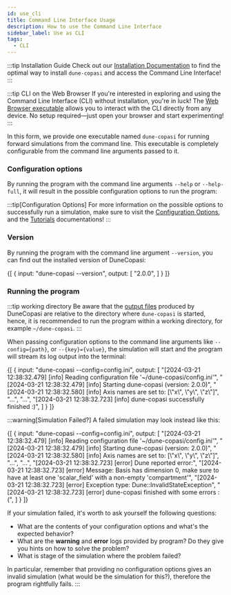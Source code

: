 ```yaml
---
id: use_cli
title: Command Line Interface Usage
description: How to use the Command Line Interface
sidebar_label: Use as CLI
tags:
  - CLI
---
```



:::tip Installation Guide
Check out our [Installation Documentation](install) to find the optimal way to install `dune-copasi` and access the Command Line Interface!
:::

:::tip CLI on the Web Browser
If you're interested in exploring and using the Command Line Interface (CLI) without installation, you're in luck! The [Web Browser executable](try) allows you to interact with the CLI directly from any device. No setup required—just open your browser and start experimenting!
:::

In this form, we provide one executable named `dune-copasi` for running forward simulations from the command line.
This executable is completely configurable from the command line arguments passed to it.

### Configuration options

By running the program with the command line arguments `--help` or `--help-full`, it will result in the
possible configuration options to run the program:

<DuneCopasiHelp/>

:::tip[Configuration Options]
For more information on the possible options to successfully run a simulation, make sure to visit the [Configuration Options](param_tree), and the [Tutorials](/tutorials) documentations!
:::

### Version

By running the program with the command line argument `--version`, you can find out the installed version of DuneCopasi:

<ExampleTerminal title="Getting DuneCopasi version">
  {[
    {
      input: "dune-copasi --version",
      output: [
      "2.0.0",
      ]
    }
  ]}
</ExampleTerminal>

### Running the program

:::tip working directory
Be aware that the [output files](output) produced by DuneCopasi are relative to the directory where
`dune-copasi` is started, hence, it is recommended to run the program within a working directory, for example `~/dune-copasi`.
:::

When passing configuration options to the command line arguments like `--config={path}`, or
`--{key}={value}`, the simulation will start and the program will stream its log output into the terminal:

<ExampleTerminal prompt="~/dune-copasi$" title="Running DuneCopasi">
  {[
    {
      input: "dune-copasi --config=config.ini",
      output: [
      "[2024-03-21 12:38:32.479] [info] Reading configuration file '~/dune-copasi/config.ini'",
      "[2024-03-21 12:38:32.479] [info] Starting dune-copasi (version: 2.0.0)",
      "[2024-03-21 12:38:32.580] [info] Axis names are set to: [\"x\", \"y\", \"z\"]",
      "...",
      "...",
      "[2024-03-21 12:38:32.723] [info] dune-copasi successfully finished :)",
      ]
    }
  ]}
</ExampleTerminal>


:::warning[Simulation Failed?]
A failed simulation may look instead like this:

<ExampleTerminal prompt="~/dune-copasi$" title="Running DuneCopasi (failure)">
  {[
    {
      input: "dune-copasi --config=config.ini",
      output: [
      "[2024-03-21 12:38:32.479] [info] Reading configuration file '~/dune-copasi/config.ini'",
      "[2024-03-21 12:38:32.479] [info] Starting dune-copasi (version: 2.0.0)",
      "[2024-03-21 12:38:32.580] [info] Axis names are set to: [\"x\", \"y\", \"z\"]",
      "...",
      "...",
      "[2024-03-21 12:38:32.723] [error] Dune reported error:",
      "[2024-03-21 12:38:32.723] [error]   Message:        Basis has dimension 0, make sure to have at least one 'scalar_field' with a non-empty 'compartment'",
      "[2024-03-21 12:38:32.723] [error]   Exception type: Dune::InvalidStateException",
      "[2024-03-21 12:38:32.723] [error] dune-copasi finished with some errors :(",
      ]
    }
  ]}
</ExampleTerminal>

If your simulation failed, it's worth to ask yourself the following questions:

* What are the contents of your configuration options and what's the expected behavior?
* What are the **warning** and **error** logs provided by program? Do they give you hints on how to solve the problem?
* What is stage of the simulation where the problem failed?

In particular, remember that providing no configuration options gives an invalid simulation
(what would be the simulation for this?), therefore the program rightfully fails.
:::
